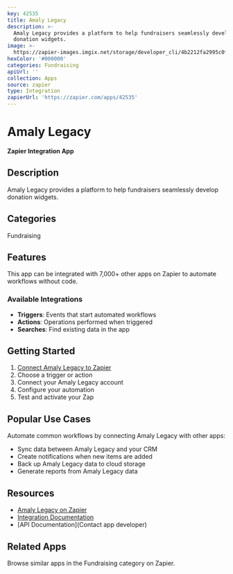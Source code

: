 ```yaml
---
key: 42535
title: Amaly Legacy
description: >-
  Amaly Legacy provides a platform to help fundraisers seamlessly develop
  donation widgets.
image: >-
  https://zapier-images.imgix.net/storage/developer_cli/4b2212fa2995c0f2c3174fec11481d6d_2.png?auto=format%2Ccompress&ixlib=python-3.0.0&q=50
hexColor: '#000000'
categories: Fundraising
apiUrl: ''
collection: Apps
source: zapier
type: Integration
zapierUrl: 'https://zapier.com/apps/42535'
---
```

# Amaly Legacy

**Zapier Integration App**

## Description

Amaly Legacy provides a platform to help fundraisers seamlessly develop donation widgets.

## Categories

Fundraising

## Features

This app can be integrated with 7,000+ other apps on Zapier to automate workflows without code.

### Available Integrations

- **Triggers**: Events that start automated workflows
- **Actions**: Operations performed when triggered
- **Searches**: Find existing data in the app

## Getting Started

1. [Connect Amaly Legacy to Zapier](https://zapier.com/apps/42535)
2. Choose a trigger or action
3. Connect your Amaly Legacy account
4. Configure your automation
5. Test and activate your Zap

## Popular Use Cases

Automate common workflows by connecting Amaly Legacy with other apps:

- Sync data between Amaly Legacy and your CRM
- Create notifications when new items are added
- Back up Amaly Legacy data to cloud storage
- Generate reports from Amaly Legacy data

## Resources

- [Amaly Legacy on Zapier](https://zapier.com/apps/42535)
- [Integration Documentation](https://zapier.com/apps/42535/integrations)
- [API Documentation](Contact app developer)

## Related Apps

Browse similar apps in the Fundraising category on Zapier.
